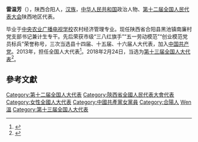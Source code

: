 '''雷温芳'''（{{bd|1965年||}}），陕西合阳人，[[汉族|汉族]]，[[中华人民共和国|中华人民共和国]]政治人物、[[第十二届全国人民代表大会|第十二届全国人民代表大会]]陕西地区代表。

毕业于[[中央农业广播电视学校|中央农业广播电视学校]]农村经济管理专业。现任陕西省合阳县黑池镇南廉村党支部书记兼计生专干。先后荣获市级“三八红旗手”“五一劳动模范”“创业模范党员标兵”荣誉称号，三次当选县十四届、十五届、十六届人大代表，加入[[中国共产党|中国共产党]]。2013年，担任全国人大代表<ref>{{cite news|title=全国人大代表信息-雷温芳|url= http://210.82.31.1:8084/delegate/viewDelegate.action?dbid=122498|accessdate=2013-04-05|newspaper=全国人大网|archive-url=https://web.archive.org/web/20150119080715/http://www.npc.gov.cn/delegate/viewDelegate.action?dbid=122498|archive-date=2015-01-19|dead-url=yes}}</ref>。2018年2月24日，当选为[[第十三届全国人大代表|第十三届全国人大代表]]<ref>{{Cite web|title=（受权发布）中华人民共和国第十三届全国人民代表大会代表名单-中新网|url=http://www.chinanews.com/gn/2018/02-25/8453959.shtml|accessdate=2021-02-13|work=中新网}}</ref>。

==參考文獻==
{{reflist}}

{{DEFAULTSORT:Lei雷}}
[[Category:第十二届全国人大代表|Category:第十二届全国人大代表]]
[[Category:陝西省全國人民代表大會代表|Category:陝西省全國人民代表大會代表]]
[[Category:女性全國人大代表|Category:女性全國人大代表]]
[[Category:中國共產黨女黨員|Category:中國共產黨女黨員]]
[[Category:合陽人|Category:合陽人]]
[[Category:雷姓|Wen溫]]
[[Category:第十三届全国人大代表|Category:第十三届全国人大代表]]


{{中国政治人物小作品}}